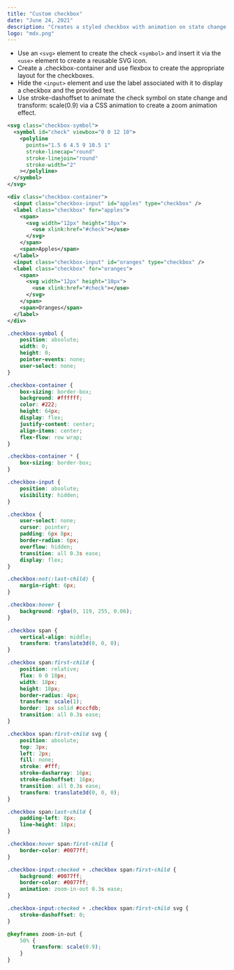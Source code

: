 ```yaml
---
title: "Custom checkbox"
date: "June 24, 2021"
description: "Creates a styled checkbox with animation on state change."
logo: "mdx.png"
---
```


-   Use an `<svg>` element to create the check `<symbol>` and insert it via the `<use>` element to create a reusable SVG icon.
-   Create a .checkbox-container and use flexbox to create the appropriate layout for the checkboxes.
-   Hide the `<input>` element and use the label associated with it to display a checkbox and the provided text.
-   Use stroke-dashoffset to animate the check symbol on state change and transform: scale(0.9) via a CSS animation to create a zoom animation effect.

```xml
<svg class="checkbox-symbol">
  <symbol id="check" viewbox="0 0 12 10">
    <polyline
      points="1.5 6 4.5 9 10.5 1"
      stroke-linecap="round"
      stroke-linejoin="round"
      stroke-width="2"
    ></polyline>
  </symbol>
</svg>

<div class="checkbox-container">
  <input class="checkbox-input" id="apples" type="checkbox" />
  <label class="checkbox" for="apples">
    <span>
      <svg width="12px" height="10px">
        <use xlink:href="#check"></use>
      </svg>
    </span>
    <span>Apples</span>
  </label>
  <input class="checkbox-input" id="oranges" type="checkbox" />
  <label class="checkbox" for="oranges">
    <span>
      <svg width="12px" height="10px">
        <use xlink:href="#check"></use>
      </svg>
    </span>
    <span>Oranges</span>
  </label>
</div>

```

```css
.checkbox-symbol {
    position: absolute;
    width: 0;
    height: 0;
    pointer-events: none;
    user-select: none;
}

.checkbox-container {
    box-sizing: border-box;
    background: #ffffff;
    color: #222;
    height: 64px;
    display: flex;
    justify-content: center;
    align-items: center;
    flex-flow: row wrap;
}

.checkbox-container * {
    box-sizing: border-box;
}

.checkbox-input {
    position: absolute;
    visibility: hidden;
}

.checkbox {
    user-select: none;
    cursor: pointer;
    padding: 6px 8px;
    border-radius: 6px;
    overflow: hidden;
    transition: all 0.3s ease;
    display: flex;
}

.checkbox:not(:last-child) {
    margin-right: 6px;
}

.checkbox:hover {
    background: rgba(0, 119, 255, 0.06);
}

.checkbox span {
    vertical-align: middle;
    transform: translate3d(0, 0, 0);
}

.checkbox span:first-child {
    position: relative;
    flex: 0 0 18px;
    width: 18px;
    height: 18px;
    border-radius: 4px;
    transform: scale(1);
    border: 1px solid #cccfdb;
    transition: all 0.3s ease;
}

.checkbox span:first-child svg {
    position: absolute;
    top: 3px;
    left: 2px;
    fill: none;
    stroke: #fff;
    stroke-dasharray: 16px;
    stroke-dashoffset: 16px;
    transition: all 0.3s ease;
    transform: translate3d(0, 0, 0);
}

.checkbox span:last-child {
    padding-left: 8px;
    line-height: 18px;
}

.checkbox:hover span:first-child {
    border-color: #0077ff;
}

.checkbox-input:checked + .checkbox span:first-child {
    background: #0077ff;
    border-color: #0077ff;
    animation: zoom-in-out 0.3s ease;
}

.checkbox-input:checked + .checkbox span:first-child svg {
    stroke-dashoffset: 0;
}

@keyframes zoom-in-out {
    50% {
        transform: scale(0.9);
    }
}
```
